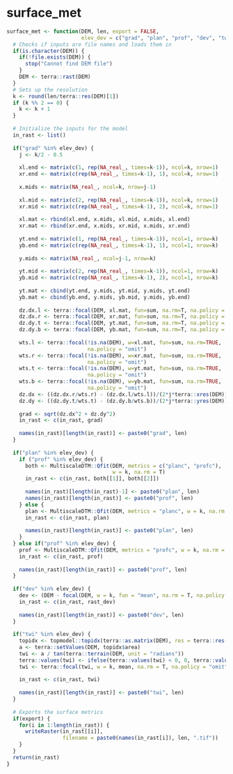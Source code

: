 # surface_met {.unnumbered}

```r
surface_met <- function(DEM, len, export = FALSE,
                        elev_dev = c("grad", "plan", "prof", "dev", "twi")) {
  # Checks if inputs are file names and loads them in
  if(is.character(DEM)) {
    if(!file.exists(DEM)) {
      stop("Cannot find DEM file")
    }
    DEM <- terra::rast(DEM)
  }
  # Sets up the resolution
  k <- round(len/terra::res(DEM)[1])
  if (k %% 2 == 0) {
    k <- k + 1
  }
  
  # Initialize the inputs for the model
  in_rast <- list()
  
  if("grad" %in% elev_dev) {
    j <- k/2 - 0.5
    
    xl.end <- matrix(c(1, rep(NA_real_, times=k-1)), ncol=k, nrow=1)
    xr.end <- matrix(c(rep(NA_real_, times=k-1), 1), ncol=k, nrow=1)
    
    x.mids <- matrix(NA_real_, ncol=k, nrow=j-1)
    
    xl.mid <- matrix(c(2, rep(NA_real_, times=k-1)), ncol=k, nrow=1)
    xr.mid <- matrix(c(rep(NA_real_, times=k-1), 2), ncol=k, nrow=1)
    
    xl.mat <- rbind(xl.end, x.mids, xl.mid, x.mids, xl.end)
    xr.mat <- rbind(xr.end, x.mids, xr.mid, x.mids, xr.end)
    
    yt.end <- matrix(c(1, rep(NA_real_, times=k-1)), ncol=1, nrow=k)
    yb.end <- matrix(c(rep(NA_real_, times=k-1), 1), ncol=1, nrow=k)
    
    y.mids <- matrix(NA_real_, ncol=j-1, nrow=k)
    
    yt.mid <- matrix(c(2, rep(NA_real_, times=k-1)), ncol=1, nrow=k)
    yb.mid <- matrix(c(rep(NA_real_, times=k-1), 2), ncol=1, nrow=k)
    
    yt.mat <- cbind(yt.end, y.mids, yt.mid, y.mids, yt.end)
    yb.mat <- cbind(yb.end, y.mids, yb.mid, y.mids, yb.end)
    
    dz.dx.l <- terra::focal(DEM, xl.mat, fun=sum, na.rm=T, na.policy = "omit")
    dz.dx.r <- terra::focal(DEM, xr.mat, fun=sum, na.rm=T, na.policy = "omit")
    dz.dy.t <- terra::focal(DEM, yt.mat, fun=sum, na.rm=T, na.policy = "omit")
    dz.dy.b <- terra::focal(DEM, yb.mat, fun=sum, na.rm=T, na.policy = "omit")
    
    wts.l <- terra::focal(!is.na(DEM), w=xl.mat, fun=sum, na.rm=TRUE,
                          na.policy = "omit")
    wts.r <- terra::focal(!is.na(DEM), w=xr.mat, fun=sum, na.rm=TRUE,
                          na.policy = "omit")
    wts.t <- terra::focal(!is.na(DEM), w=yt.mat, fun=sum, na.rm=TRUE,
                          na.policy = "omit")
    wts.b <- terra::focal(!is.na(DEM), w=yb.mat, fun=sum, na.rm=TRUE,
                          na.policy = "omit")
    dz.dx <- ((dz.dx.r/wts.r) - (dz.dx.l/wts.l))/(2*j*terra::xres(DEM))
    dz.dy <- ((dz.dy.t/wts.t) - (dz.dy.b/wts.b))/(2*j*terra::yres(DEM))
    
    grad <- sqrt(dz.dx^2 + dz.dy^2)
    in_rast <- c(in_rast, grad)
    
    names(in_rast)[length(in_rast)] <- paste0("grad", len)
  }
  
  if("plan" %in% elev_dev) {
    if ("prof" %in% elev_dev) {
      both <- MultiscaleDTM::Qfit(DEM, metrics = c("planc", "profc"),
                                  w = k, na.rm = T)
      in_rast <- c(in_rast, both[[1]], both[[2]])
      
      names(in_rast)[length(in_rast)-1] <- paste0("plan", len)
      names(in_rast)[length(in_rast)] <- paste0("prof", len)
    } else {
      plan <- MultiscaleDTM::Qfit(DEM, metrics = "planc", w = k, na.rm = T)
      in_rast <- c(in_rast, plan)
      
      names(in_rast)[length(in_rast)] <- paste0("plan", len)
    }
  } else if("prof" %in% elev_dev) {
    prof <- MultiscaleDTM::Qfit(DEM, metrics = "profc", w = k, na.rm = T)
    in_rast <- c(in_rast, prof)
    
    names(in_rast)[length(in_rast)] <- paste0("prof", len)
  }
  
  if("dev" %in% elev_dev) {
    dev <- (DEM - focal(DEM, w = k, fun = "mean", na.rm = T, na.policy = "omit")) / focal(DEM, w = k, fun = "sd", na.rm = T, na.policy = "omit") 
    in_rast <- c(in_rast, rast_dev)
    
    names(in_rast)[length(in_rast)] <- paste0("dev", len)
  }
  
  if("twi" %in% elev_dev) {
    topidx <- topmodel::topidx(terra::as.matrix(DEM), res = terra::res(DEM)[1])
    a <- terra::setValues(DEM, topidx$area)
    twi <- a / tan(terra::terrain(DEM, unit = "radians"))
    terra::values(twi) <- ifelse(terra::values(twi) < 0, 0, terra::values(twi))
    twi <- terra::focal(twi, w = k, mean, na.rm = T, na.policy = "omit")
    
    in_rast <- c(in_rast, twi)
    
    names(in_rast)[length(in_rast)] <- paste0("twi", len)
  }
  
  # Exports the surface metrics
  if(export) {
    for(i in 1:length(in_rast)) {
      writeRaster(in_rast[[i]],
                  filename = paste0(names(in_rast[i]), len, ".tif"))
    }
  }
  return(in_rast)
}
```
